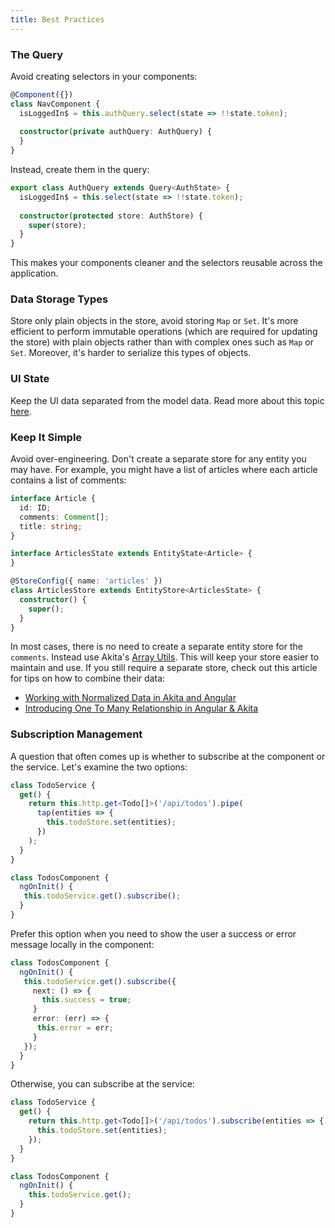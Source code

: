 ```yaml
---
title: Best Practices
---
```


### The Query

Avoid creating selectors in your components:

```ts title="nav.component.ts"
@Component({})
class NavComponent {
  isLoggedIn$ = this.authQuery.select(state => !!state.token);
  
  constructor(private authQuery: AuthQuery) {
  }
}
```

Instead, create them in the query:

```ts title="auth.query.ts"
export class AuthQuery extends Query<AuthState> {
  isLoggedIn$ = this.select(state => !!state.token);
  
  constructor(protected store: AuthStore) {
    super(store);
  }
}
```

This makes your components cleaner and the selectors reusable across the application.

### Data Storage Types
Store only plain objects in the store, avoid storing `Map` or `Set`. It's more efficient to perform immutable operations (which are required for updating the store) with plain objects rather than with complex ones such as `Map` or `Set`.
Moreover, it's harder to serialize this types of objects.

### UI State
Keep the UI data separated from the model data. Read more about this topic [here](ui).


### Keep It Simple
Avoid over-engineering. Don't create a separate store for any entity you may have. For example, you might have a list of articles where each article contains a list of comments:

```ts title="articles.store.ts"
interface Article {
  id: ID;
  comments: Comment[];
  title: string;
}

interface ArticlesState extends EntityState<Article> {
}

@StoreConfig({ name: 'articles' })
class ArticlesStore extends EntityStore<ArticlesState> {
  constructor() {
    super();
  }
}
```

In most cases, there is no need to create a separate entity store for the `comments`. Instead use Akita's [Array Utils](../additional/array). This will keep your store easier to maintain and use. If you still require a separate store, check out this article for tips on how to combine their data:

- [Working with Normalized Data in Akita and Angular](https://netbasal.com/working-with-normalized-data-in-akita-e626d4c67ca4)
- [Introducing One To Many Relationship in Angular & Akita](https://dev.to/arielgueta/introducing-one-to-many-relationship-in-angular-akita-37me)


### Subscription Management
A question that often comes up is whether to subscribe at the component or the service. Let's examine the two options:

```ts title="todos.service.ts"
class TodoService {
  get() {
    return this.http.get<Todo[]>('/api/todos').pipe(
      tap(entities => {
        this.todoStore.set(entities);
      })
    );
  }
}
```

```ts title="todos.components.ts"
class TodosComponent {
  ngOnInit() {
   this.todoService.get().subscribe();
  }
}
```

Prefer this option when you need to show the user a success or error message locally in the component:

```ts title="todos.components.ts"
class TodosComponent {
  ngOnInit() {
   this.todoService.get().subscribe({
     next: () => {
       this.success = true;
     }
     error: (err) => {
      this.error = err;
     }
   });
  }
}
```

Otherwise, you can subscribe at the service:

```ts title="todos.service.ts"
class TodoService {
  get() {
    return this.http.get<Todo[]>('/api/todos').subscribe(entities => {
      this.todoStore.set(entities);
    });
  }
}
```

```ts title="todos.components.ts"
class TodosComponent {
  ngOnInit() {
    this.todoService.get();
  }
}
```
